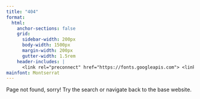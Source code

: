```yaml
---
title: "404"
format:
  html: 
    anchor-sections: false
    grid:
      sidebar-width: 200px
      body-width: 1500px
      margin-width: 200px
      gutter-width: 1.5rem
    header-includes: |
      <link rel="preconnect" href="https://fonts.googleapis.com"> <link rel="preconnect" href="https://fonts.gstatic.com" crossorigin> <link href="https://fonts.googleapis.com/css2?family=Montserrat:ital,wght@0,100..900;1,100..900&display=swap" rel="stylesheet"> <link rel="stylesheet" media="screen" href="https://fontlibrary.org//face/tex-gyre-adventor" type="text/css"/>
mainfont: Montserrat
---
```


Page not found, sorry! Try the search or navigate back to the base website.
